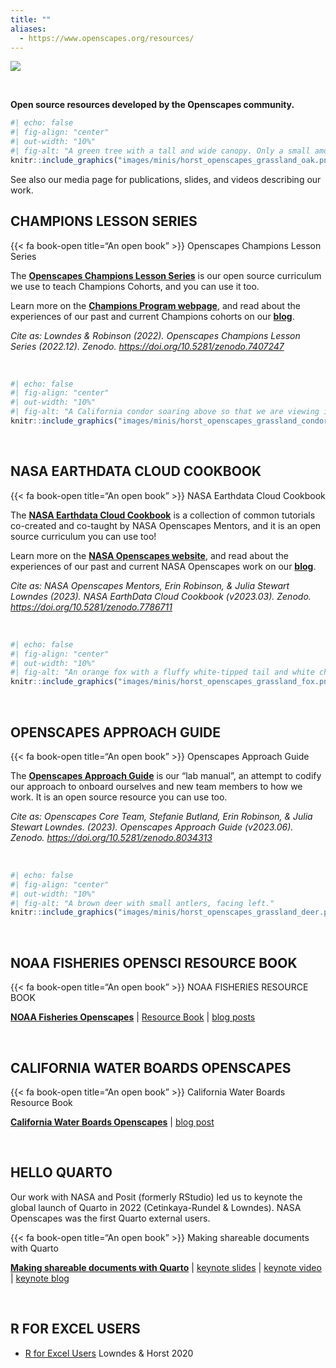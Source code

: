 ```yaml
---
title: ""
aliases: 
  - https://www.openscapes.org/resources/
---
```


::: column-screen
![](images/banner_imgs/text_banners/resources_banner.png)

<br>

::: white-div
::: {.medium-body-text .center-text}
**Open source resources developed by the Openscapes community.**
:::

```r
#| echo: false
#| fig-align: "center"
#| out-width: "10%"
#| fig-alt: "A green tree with a tall and wide canopy. Only a small amount of the brown trunk is visible."
knitr::include_graphics("images/minis/horst_openscapes_grassland_oak.png")
```

See also our media page for publications, slides, and videos describing our work.

## CHAMPIONS LESSON SERIES

::: yellow-bg
::: {.medium-body-text .center-text}
{{< fa book-open title="An open book" >}} Openscapes Champions Lesson Series
:::

::: center-text
The [**Openscapes Champions Lesson Series**](https://openscapes.github.io/series) is our open source curriculum we use to teach Champions Cohorts, and you can use it too.

Learn more on the [**Champions Program webpage**](champions_program.qmd), and read about the experiences of our past and current Champions cohorts on our [**blog**](blog.qmd#category=champions).

*Cite as: Lowndes & Robinson (2022). Openscapes Champions Lesson Series (2022.12). Zenodo. <https://doi.org/10.5281/zenodo.7407247>*
:::
:::

<br>

```r
#| echo: false
#| fig-align: "center"
#| out-width: "10%"
#| fig-alt: "A California condor soaring above so that we are viewing it's underside. It has a reddish head, black body, and black and white wings."
knitr::include_graphics("images/minis/horst_openscapes_grassland_condor.png")
```

<br>

## NASA EARTHDATA CLOUD COOKBOOK

::: yellow-bg
::: {.medium-body-text .center-text}
{{< fa book-open title="An open book" >}} NASA Earthdata Cloud Cookbook
:::

::: center-text
The [**NASA Earthdata Cloud Cookbook**](https://nasa-openscapes.github.io/earthdata-cloud-cookbook/) is a collection of common tutorials co-created and co-taught by NASA Openscapes Mentors, and it is an open source curriculum you can use too!

Learn more on the [**NASA Openscapes website**](https://nasa-openscapes.github.io/), and read about the experiences of our past and current NASA Openscapes work on our [**blog**](blog.qmd#category=nasa-framework).

*Cite as: NASA Openscapes Mentors, Erin Robinson, & Julia Stewart Lowndes (2023). NASA EarthData Cloud Cookbook (v2023.03). Zenodo. <https://doi.org/10.5281/zenodo.7786711>*
:::
:::

<br>

```r
#| echo: false
#| fig-align: "center"
#| out-width: "10%"
#| fig-alt: "An orange fox with a fluffy white-tipped tail and white chin, facing right."
knitr::include_graphics("images/minis/horst_openscapes_grassland_fox.png")
```

<br>

## OPENSCAPES APPROACH GUIDE

::: yellow-bg
::: {.medium-body-text .center-text}
{{< fa book-open title="An open book" >}} Openscapes Approach Guide
:::

::: center-text
The [**Openscapes Approach Guide**](https://openscapes.github.io/approach-guide/) is our "lab manual", an attempt to codify our approach to onboard ourselves and new team members to how we work. It is an open source resource you can use too.

*Cite as: Openscapes Core Team, Stefanie Butland, Erin Robinson, & Julia Stewart Lowndes. (2023). Openscapes Approach Guide (v2023.06). Zenodo. [https://doi.org/10.5281/zenodo.8034313](https://doi.org/10.5281/zenodo.8034313)*
:::
:::

<br>

```r
#| echo: false
#| fig-align: "center"
#| out-width: "10%"
#| fig-alt: "A brown deer with small antlers, facing left."
knitr::include_graphics("images/minis/horst_openscapes_grassland_deer.png")
```

<br>

## NOAA FISHERIES OPENSCI RESOURCE BOOK

::: yellow-bg
::: {.medium-body-text .center-text}
{{< fa book-open title="An open book" >}} NOAA FISHERIES RESOURCE BOOK

::: center-text
[**NOAA Fisheries Openscapes**](https://nmfs-openscapes.github.io/) \| [Resource Book](https://nmfs-opensci.github.io/ResourceBook/) \| [blog posts](blog.qmd#category=noaa-fisheries)
:::
:::
:::

<br>

## CALIFORNIA WATER BOARDS OPENSCAPES

::: yellow-bg
::: {.medium-body-text .center-text}
{{< fa book-open title="An open book" >}} California Water Boards Resource Book
:::

::: center-text
[**California Water Boards Openscapes**](https://cawaterboarddatacenter.github.io/swrcb-openscapes/) \| [blog post](blog/2022-12-02-swrcb-2022/index.qmd)
:::
:::

<br>

## HELLO QUARTO

Our work with NASA and Posit (formerly RStudio) led us to keynote the global launch of Quarto in 2022 (Cetinkaya-Rundel & Lowndes). NASA Openscapes was the first Quarto external users.

::: yellow-bg
::: {.medium-body-text .center-text}
{{< fa book-open title="An open book" >}} Making shareable documents with Quarto
:::

::: center-text
[**Making shareable documents with Quarto**](https://openscapes.github.io/quarto-website-tutorial/) \| [keynote slides](https://mine.quarto.pub/hello-quarto) \| [keynote video](https://www.youtube.com/watch?v=p7Hxu4coDl8) \| [keynote blog](https://www.openscapes.org/blog/2022/08/10/quarto-keynote/)
:::
:::

<br>

## R FOR EXCEL USERS

-   [R for Excel Users](https://rstudio-conf-2020.github.io/r-for-excel) Lowndes & Horst 2020
:::
:::

```{=html}
<!---
We recommend using R with RStudio, which not only provides a supportive infrastructure but enables direct connection to GitHub.com (i.e. without additional software or use of the command line). Further, workflows with RStudio's tidyverse & friends and with RMarkdown create good practices for collaborative, reproducible workflows.

See also [So you want to learn R?](blog/2018-12-17-want-to-learn-r/index.qmd)

-   [Big Book of R](https://www.bigbookofr.com/index.html) --- Oscar Baruffa, combines \> 200 publically available books, tutorials, and workshops about R
-   [UO R Psych Bootcamp](https://uopsych-r-bootcamp-2020.netlify.app/) --- Branden Cullen, University of Oregon
-   [Reproducible Research Data and Project Management in R](https://annakrystalli.me/rrresearchACCE20/) - Dr. Anna Krystalli
-   [Resources for R and data science](http://ohi-science.org/news/Resources-for-R-and-Data-Science)
-   [The importance of open data science tools in science: a list of references](http://ohi-science.org/news/importance-of-open-data-science-tools)


## QUARTER/SEMESTER-LONG COURSES

Teaching official university courses is a great idea! These are a few examples of course materials that you can reuse as-is or adapt for your own context --- many are environmental science focused. From our experience, we don't recommend mix-and-matching between resources --- especially if this is your first time teaching. This is because there is logic and cadence to each one and trying to combine them can result in reinventing more wheels than intended. Instead, we recommend finding one that best suits you (based on length, content, or audience) and potentially adapting it to your needs.

-   [STAT 545: Data wrangling, exploration, and analysis with R](https://stat545.com/) by Dr. Jenny Bryan, University of British Columbia 
-   [Introduction to Statistics and Data Analysis in Environmental Science and Management](https://github.com/allisonhorst/esm-206-2018) by Dr. Allison Horst, University of California Santa Barbara  The first 5 weeks of Allison Horst's intro course uses environmental science examples for data wrangling; SC NOTE: original link pointed to allison's personal website, which does not currently have links to her Bren course materials -- added github repos for ESM 206 & 244 instead 
-   [Advanced Data Analysis](https://github.com/allisonhorst/esm-244-2019) by Dr. Allison Horst, University of California, Santa Barbara
-   [Reproducible quantative methods](https://cbahlai.github.io/rqm-template/) - Dr. Christie Bahlai, Kent State University
-   [Data carpentry for biologists](https://datacarpentry.org/semester-biology/) --- Dr. Ethan White & Dr. Zachary Brym,
-   [Reproducibility for Data Science](https://canvas.uw.edu/courses/1354201) --- Dr. Ben Marwick, University of Washington <!---https://twitter.com/benmarwick/status/1233340012554383361--->
```
````{=html}
<!---
-   [Data Science: A First Introduction](https://ubc-dsci.github.io/introduction-to-datascience/index.html) --- Dr.Tiffany Timbers et al, University of British Columbia
-   [Super advanced R](https://github.com/super-advanced-r-fall-2019) --- Dr. Dan Ovando, University of Washington

## OPENSCAPES RESOURCES, MEDIA, & PRESENTATIONS

We have focused on openly communicating the process behind our development of Oceanscapes. Here are presentations we have given about Openscapes, and materials for the Openscapes Champions series. They are licensed under a [Creative Commons Attribution 4.0 International License](https://creativecommons.org/licenses/by/4.0/); You are welcome to reuse and remix with attrbution.

-   [Supercharge your research: a ten-week plan for open data science](https://www.nature.com/articles/d41586-019-03335-4) --- Nature Career Column co-authored by Openscapes Champions
-   [Media & Presentations](media.qmd) --- media and slides about Openscapes for various audiences
-   [Champions Lesson Series](https://openscapes.github.io/series/) --- lesson book for the Champions program, with links to slides and course agendas
:::
:::

**This curated list of resources is meant to welcome environmental scientists who are interested in engaging with the open data science movement.**
:::

::: {.center-text}
This R-focused list is not meant to be comprehensive of all the incredible resources available; it represents a selection of material immediately useful to scientists we have worked with. It is an evolving effort and Openscapes resources are also listed below.
:::

```r
#| echo: false
#| fig-align: "center"
#| out-width: "10%"
#| fig-alt: "A green tree with a tall and wide canopy. Only a small amount of the brown trunk is visible."
knitr::include_graphics("images/minis/horst_openscapes_grassland_oak.png")
```

## WORKING COLLABORATIVELY, OPENLY, & EFFICIENTLY

Thinking deliberately about data and embracing existing open tools and workflows for science increases efficiency, broadens the scientific questions that can be asked, introduces a network of online allies outside scientific domains, and makes it easier to ask for help.

For example, the Ocean Health Index describes how open software and borrowing practices from software engineers was game-changing for collaborative coding and communication.

- [Our path to better science in less time using open data science tools — *Lowndes et al. 2017 Nature Ecology & Evolution*](https://www.nature.com/articles/s41559-017-0160)
- [Data-intensive ecological research is catalyzed by open science and team science - *Cheruvelil & Soranno 2018 BioScience*](https://academic.oup.com/bioscience/article/68/10/813/5088531)
- [Skills and knowledge for data-intensive environmental research - *Hampton et al. 2017 BioScience*](https://dx.doi.org/10.1093%2Fbiosci%2Fbix025)
- [Creating and maintaining high‐performing collaborative research teams: the importance of diversity and interpersonal skills — *Cheruvelil et al. 2014 Frontiers in Ecology & the Environment*](https://esajournals.onlinelibrary.wiley.com/doi/full/10.1890/130001)


## JOINING & BUILDING LEARNING COMMUNITIES

Learning to code should be fun since you are learning powerful and empowering tools that will be game-changing for your science. So learn with friends, and grow your community. 

- [Start a coding club](blog/2018-11-16-start-coding-club/index.qmd)
- [Build communities locally](blog/2018-11-06-build-communities/index.qmd)
- [Starting our #tidytuesday hacky hours](blog/2019-05-02-tidy-tuesday-coding-club/index.qmd)

## R WITH RSTUDIO & GITHUB

We recommend using R with RStudio, which not only provides a supportive infrastructure but enables direct connection to GitHub.com (i.e. without additional software or use of the command line). Further, workflows with RStudio's tidyverse & friends and with RMarkdown create good practices for collaborative, reproducible workflows.

- [So you want to learn R?](blog/2018-12-17-want-to-learn-r/index.qmd)
- [R for Excel Users](https://rstudio-conf-2020.github.io/r-for-excel) — Lowndes & Horst 2020
- [Big Book of R](https://www.bigbookofr.com/index.html) — Oscar Baruffa, combines > 200 publically available books, tutorials, and workshops about R
- [UO R Psych Bootcamp](https://uopsych-r-bootcamp-2020.netlify.app/) — Branden Cullen, University of Oregon
- [Reproducible Research Data and Project Management in R](https://annakrystalli.me/rrresearchACCE20/) - Dr. Anna Krystalli
- [Resources for R and data science](http://ohi-science.org/news/Resources-for-R-and-Data-Science)
- [The importance of open data science tools in science: a list of references](http://ohi-science.org/news/importance-of-open-data-science-tools)

## QUARTER/SEMESTER-LONG COURSES

Teaching official university courses is a great idea! These are a few examples of course materials that you can reuse as-is or adapt for your own context — many are environmental science focused. From our experience, we don't recommend mix-and-matching between resources — especially if this is your first time teaching. This is because there is logic and cadence to each one and trying to combine them can result in reinventing more wheels than intended. Instead, we recommend finding one that best suits you (based on length, content, or audience) and potentially adapting it to your needs. 

- [STAT 545: Data wrangling, exploration, and analysis with R](https://stat545.com/) by Dr. Jenny Bryan, University of British Columbia 
- [Introduction to Statistics and Data Analysis in Environmental Science and Management](https://github.com/allisonhorst/esm-206-2018) by Dr. Allison Horst, University of California Santa Barbara Note: The first 5 weeks of Allison Horst's intro course uses environmental science examples for data wrangling; SC NOTE: original link pointed to allison's personal website, which does not currently have links to her Bren course materials -- added github repos for ESM 206 & 244 instead 
- [Advanced Data Analysis](https://github.com/allisonhorst/esm-244-2019) by Dr. Allison Horst, University of California, Santa Barbara
- [Reproducible quantative methods](https://cbahlai.github.io/rqm-template/) - Dr. Christie Bahlai, Kent State University
- [Data carpentry for biologists](https://datacarpentry.org/semester-biology/) — Dr. Ethan White & Dr. Zachary Brym, 
- [Reproducibility for Data Science](https://canvas.uw.edu/courses/1354201) — Dr. Ben Marwick, University of Washington
<!---https://twitter.com/benmarwick/status/1233340012554383361--->
````

```{=html}
<!---
-   [Data Science: A First Introduction](https://ubc-dsci.github.io/introduction-to-datascience/index.html) --- Dr.Tiffany Timbers et al, University of British Columbia
-   [Super advanced R](https://github.com/super-advanced-r-fall-2019) --- Dr. Dan Ovando, University of Washington

## OPENSCAPES RESOURCES, MEDIA, & PRESENTATIONS

We have focused on openly communicating the process behind our development of Oceanscapes. Here are presentations we have given about Openscapes, and materials for the Openscapes Champions series. They are licensed under a [Creative Commons Attribution 4.0 International License](https://creativecommons.org/licenses/by/4.0/); You are welcome to reuse and remix with attrbution.

-   [Supercharge your research: a ten-week plan for open data science](https://www.nature.com/articles/d41586-019-03335-4) --- Nature Career Column co-authored by Openscapes Champions
-   [Media & Presentations](media.qmd) --- media and slides about Openscapes for various audiences
-   [Champions Lesson Series](https://openscapes.github.io/series/) --- lesson book for the Champions program, with links to slides and course agendas

--->
```
